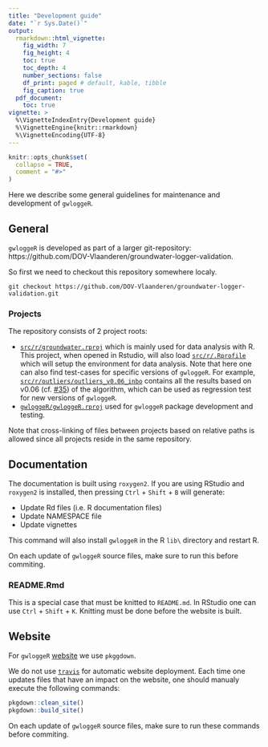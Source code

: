 ```yaml
---
title: "Development guide"
date: "`r Sys.Date()`"
output: 
  rmarkdown::html_vignette:
    fig_width: 7
    fig_height: 4
    toc: true
    toc_depth: 4
    number_sections: false
    df_print: paged # default, kable, tibble
    fig_caption: true
  pdf_document:
    toc: true
vignette: >
  %\VignetteIndexEntry{Development guide}
  %\VignetteEngine{knitr::rmarkdown}
  %\VignetteEncoding{UTF-8}
---
```


```r
knitr::opts_chunk$set(
  collapse = TRUE,
  comment = "#>"
)
```

Here we describe some  general guidelines for maintenance and development of `gwloggeR`.

## General

`gwloggeR` is developed as part of a larger git-repository: https://github.com/DOV-Vlaanderen/groundwater-logger-validation.

So first we need to checkout this repository somewhere localy.

```{}
git checkout https://github.com/DOV-Vlaanderen/groundwater-logger-validation.git
```

### Projects

The repository consists of 2 project roots:

* [`src/r/groundwater.rproj`](https://github.com/DOV-Vlaanderen/groundwater-logger-validation/blob/master/src/r/groundwater.rproj) which is mainly used for data analysis with R. This project, when opened in Rstudio, will also load [`src/r/.Rprofile`](https://github.com/DOV-Vlaanderen/groundwater-logger-validation/blob/master/src/r/.Rprofile) which will setup the environment for data analysis. Note that here one can also find test-cases for specific versions of `gwloggeR`. For example, [`src/r/outliers/outliers_v0.06_inbo`](https://github.com/DOV-Vlaanderen/groundwater-logger-validation/tree/master/src/r/outliers/outliers_v0.06_inbo) contains all the results based on v0.06 (cf. [#35](https://github.com/DOV-Vlaanderen/groundwater-logger-validation/issues/35)) of the algorithm, which can be used as regression test for new versions of `gwloggeR`.
* [`gwloggeR/gwloggeR.rproj`](https://github.com/DOV-Vlaanderen/groundwater-logger-validation/blob/master/gwloggeR/gwloggeR.Rproj) used for `gwloggeR` package development and testing.

Note that cross-linking of files between projects based on relative paths is allowed since all projects reside in the same repository.

## Documentation

The documentation is built using `roxygen2`. If you are using RStudio and `roxygen2` is installed, then pressing `Ctrl` + `Shift` + `B` will generate:

* Update Rd files (i.e. R documentation files)
* Update NAMESPACE file
* Update vignettes

This command will also install `gwloggeR` in the R `lib\` directory and restart R.

On each update of `gwloggeR` source files, make sure to run this before commiting.

### README.Rmd

This is a special case that must be knitted to `README.md`. In RStudio one can use `Ctrl` + `Shift` + `K`. Knitting must be done before the website is built.

## Website

For `gwloggeR` [website](https://dov-vlaanderen.github.io/groundwater-logger-validation/gwloggeR) we use `pkggdown`. 

We do not use [`travis`](https://pkgdown.r-lib.org/reference/deploy_site_github.html) for automatic website deployment. Each time one updates files that have an impact on the website, one should manualy execute the following commands:

```r
pkgdown::clean_site()
pkgdown::build_site()
```

On each update of `gwloggeR` source files, make sure to run these commands before commiting.
